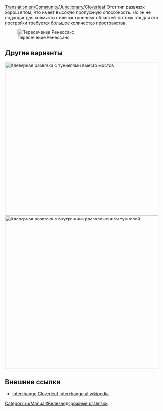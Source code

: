 [[Translation:en/Community/Junctionary/Cloverleaf]]
{{ru/Community/Junctionary/Меню развязки}}
Этот тип развязок хорош в том, что имеет высокую пропускную способность. Но он не подходит для холмистых или застроенных областей, потому что для его постройки требуется большое количество пространства.

[[File:en/Community/Junctionary/Cloverleaf.png|none|frame|Пересечение Ренессанс]]

{{ru/Community/Junctionary/Критерии развязки|Дешево|1|0|1|1|0|0|0|1|0|1|1|0|Сломанный состав парализует только одну колею и левый поворот.|
*Одновременно может пропускать 4 и более поездов.
*Занимает много места, когда построена без острых углов.
*Делайте петли и диагональные ветки больше, чем Ваши поезда. Тогда основная линия не будет заблокирована ожидающими составами.
*Используйте туннели, если мосты замедляют Ваши поезда.
*При необходимости улучшайте до [[ru/Community/Junctionary/Многоуровневая|многоуровневой развязки]].
*Минимальная площадь: 10 x 10 клеток.
*Чтобы в каждый поворот в левую сторону поместился состав длиной в 12 (6 клеток), используйте сторону листа в две клетки и начинайте лист с третьей клетки от центра пересечения прямых путей.
*В общем случае, для удержания поездов без блокировки основных линий на каждом клеверном листе размера n имеется место 7*n, где n — длина каждой стороны листа (начинается лист со стороной n на расстоянии 2*n-1 от центра пересечения путей).
}}

==Другие варианты==
[[File:en/Community/Junctionary/Cloverleaf with tunnels.png|none|thumb|500px|Клеверная развязка с туннелями вместо мостов]]
[[File:en/Community/Junctionary/Cloverleaf inward corners.png|none|thumb|500px|Клеверная развязка с внутренним расположением туннелей.]]

==Внешние ссылки==
*[https://www.wikipedia.org/wiki/Cloverleaf interchange Cloverleaf interchange al wikipedia].

[[Category:ru/Manual/Железнодорожные развязки]]